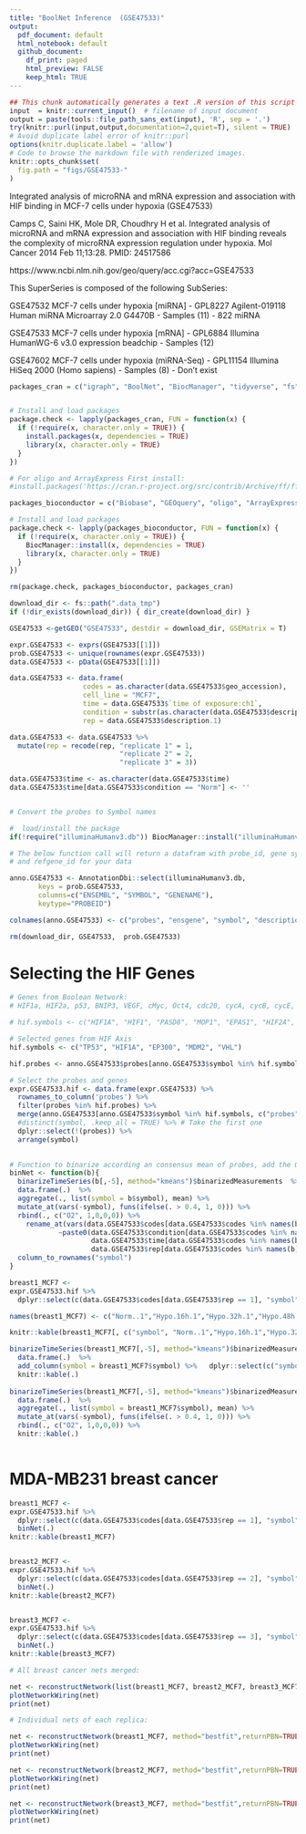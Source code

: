 ```yaml
---
title: "BoolNet Inference  (GSE47533)"
output:
  pdf_document: default
  html_notebook: default
  github_document: 
    df_print: paged
    html_preview: FALSE
    keep_html: TRUE
---
```


```r
## This chunk automatically generates a text .R version of this script when running within knitr.
input  = knitr::current_input()  # filename of input document
output = paste(tools::file_path_sans_ext(input), 'R', sep = '.')
try(knitr::purl(input,output,documentation=2,quiet=T), silent = TRUE)
# Avoid duplicate label error of knitr::purl
options(knitr.duplicate.label = 'allow')
# Code to browse the markdown file with renderized images.
knitr::opts_chunk$set(
  fig.path = "figs/GSE47533-"
)
```

Integrated analysis of microRNA and mRNA expression and association with HIF binding in MCF-7 cells under hypoxia (GSE47533)

Camps C, Saini HK, Mole DR, Choudhry H et al. Integrated analysis of microRNA and mRNA expression and association with HIF binding reveals the complexity of microRNA expression regulation under hypoxia. Mol Cancer 2014 Feb 11;13:28. PMID: 24517586

https://www.ncbi.nlm.nih.gov/geo/query/acc.cgi?acc=GSE47533

This SuperSeries is composed of the following SubSeries:

GSE47532 	MCF-7 cells under hypoxia [miRNA] - GPL8227 Agilent-019118 Human miRNA Microarray 2.0 G4470B - Samples (11) - 822 miRNA

GSE47533 	MCF-7 cells under hypoxia [mRNA] - GPL6884 Illumina HumanWG-6 v3.0 expression beadchip - Samples (12)

GSE47602 	MCF-7 cells under hypoxia (miRNA-Seq) - GPL11154 Illumina HiSeq 2000 (Homo sapiens) - Samples (8) - Don't exist


```r
packages_cran = c("igraph", "BoolNet", "BiocManager", "tidyverse", "fs", "ff")


# Install and load packages
package.check <- lapply(packages_cran, FUN = function(x) {
  if (!require(x, character.only = TRUE)) {
    install.packages(x, dependencies = TRUE)
    library(x, character.only = TRUE)
  }
})

# For oligo and ArrayExpress First install:
#install.packages('https://cran.r-project.org/src/contrib/Archive/ff/ff_2.2-14.tar.gz',repos=NULL)

packages_bioconductor = c("Biobase", "GEOquery", "oligo", "ArrayExpress", "hgu133plus2.db", "preprocessCore")

# Install and load packages
package.check <- lapply(packages_bioconductor, FUN = function(x) {
  if (!require(x, character.only = TRUE)) {
    BiocManager::install(x, dependencies = TRUE)
    library(x, character.only = TRUE)
  }
})

rm(package.check, packages_bioconductor, packages_cran)

```

```r

download_dir <- fs::path(".data_tmp")
if (!dir_exists(download_dir)) { dir_create(download_dir) }  

GSE47533 <-getGEO("GSE47533", destdir = download_dir, GSEMatrix = T)

expr.GSE47533 <- exprs(GSE47533[[1]])
prob.GSE47533 <- unique(rownames(expr.GSE47533))
data.GSE47533 <- pData(GSE47533[[1]])

data.GSE47533 <- data.frame(
                  codes = as.character(data.GSE47533$geo_accession),
                  cell_line = "MCF7",
                  time = data.GSE47533$`time of exposure:ch1`,
                  condition = substr(as.character(data.GSE47533$description), 1, 4),
                  rep = data.GSE47533$description.1)

data.GSE47533 <- data.GSE47533 %>%
  mutate(rep = recode(rep, "replicate 1" = 1,
                           "replicate 2" = 2,
                           "replicate 3" = 3)) 

data.GSE47533$time <- as.character(data.GSE47533$time)
data.GSE47533$time[data.GSE47533$condition == "Norm"] <- ''


# Convert the probes to Symbol names

#  load/install the package
if(!require("illuminaHumanv3.db")) BiocManager::install("illuminaHumanv3.db")

# The below function call will return a datafram with probe_id, gene symbol
# and ŕefgene_id for your data

anno.GSE47533 <- AnnotationDbi::select(illuminaHumanv3.db, 
       keys = prob.GSE47533, 
       columns=c("ENSEMBL", "SYMBOL", "GENENAME"), 
       keytype="PROBEID")

colnames(anno.GSE47533) <- c("probes", "ensgene", "symbol", "description")

rm(download_dir, GSE47533,  prob.GSE47533)

```


# Selecting the HIF Genes 
    
```r
# Genes from Boolean Network:    
# HIF1a, HIF2a, p53, BNIP3, VEGF, cMyc, Oct4, cdc20, cycA, cycB, cycE, cycD, p27, Rb, E2F, cdh1, mdm2, BAD, BclX

# hif.symbols <- c("HIF1A", "HIF1", "PASD8", "MOP1", "EPAS1", "HIF2A", "HLF", "PASD2", "MOP2", "VEGFA", "VPF", "MVCD1", "VEGF-A", "TP53", "P53", "MYC", "C-Myc", "POU5F1", "OCT3", "OTF3", "CDC20", "P55CDC", "CDC20A", "CCNA1", "CCNA1", "CCNA2", "CCN1", "CCNA", "CCNB1", "CCNB", "CCNB1", "CCNB2", "CCNB2", "HsT17299", "CCND1", "PRAD1", "CCND2", "MPPH3", "CCNE1", "CCNE1", "CCNE", "PCCNE1", "CCNE2", "CCNE2", "CCNE", "PCCNE1", "CDKN1B", "KIP1", "P27KIP1", "CDKN4MEN4", "RB1", "PPP1R130", "Pp110", "E2F1", "RBAP-1", "BNIP3", "NIP3", "BCL2", "MCL1", "BCL2L3", "CDH1", "CD324", "UBE2C", "BAD", "BCL2L8", "VHL", "PVHL", "VHL1", "MDM2", "HDM2", "EP300", "P300", "KAT3B")

# Selected genes from HIF Axis
hif.symbols <- c("TP53", "HIF1A", "EP300", "MDM2", "VHL")

hif.probes <- anno.GSE47533$probes[anno.GSE47533$symbol %in% hif.symbols]

# Select the probes and genes
expr.GSE47533.hif <- data.frame(expr.GSE47533) %>% 
  rownames_to_column('probes') %>% 
  filter(probes %in% hif.probes) %>% 
  merge(anno.GSE47533[anno.GSE47533$symbol %in% hif.symbols, c("probes","symbol")], by = "probes") %>% 
  #distinct(symbol, .keep_all = TRUE) %>% # Take the first one
  dplyr::select(!(probes)) %>% 
  arrange(symbol)
  

# Function to binarize according an consensus mean of probes, add the O2 state and rename columns 
binNet <- function(b){
  binarizeTimeSeries(b[,-5], method="kmeans")$binarizedMeasurements  %>% 
  data.frame(.)  %>% 
  aggregate(., list(symbol = b$symbol), mean) %>% 
  mutate_at(vars(-symbol), funs(ifelse(. > 0.4, 1, 0))) %>% 
  rbind(., c("O2", 1,0,0,0)) %>% 
    rename_at(vars(data.GSE47533$codes[data.GSE47533$codes %in% names(b)]),
            ~paste0(data.GSE47533$condition[data.GSE47533$codes %in% names(b)],".",
                    data.GSE47533$time[data.GSE47533$codes %in% names(b)],".",
                    data.GSE47533$rep[data.GSE47533$codes %in% names(b)])) %>% 
  column_to_rownames("symbol")
}


```


```r

breast1_MCF7 <- 
expr.GSE47533.hif %>% 
  dplyr::select(c(data.GSE47533$codes[data.GSE47533$rep == 1], "symbol")) %>% arrange(symbol)

names(breast1_MCF7) <- c("Norm..1","Hypo.16h.1","Hypo.32h.1","Hypo.48h.1", "symbol")

knitr::kable(breast1_MCF7[, c("symbol", "Norm..1","Hypo.16h.1","Hypo.32h.1","Hypo.48h.1")])

binarizeTimeSeries(breast1_MCF7[,-5], method="kmeans")$binarizedMeasurements  %>% 
  data.frame(.)  %>% 
  add_column(symbol = breast1_MCF7$symbol) %>%   dplyr::select(c("symbol", "Norm..1","Hypo.16h.1","Hypo.32h.1","Hypo.48h.1"))  %>% 
  knitr::kable(.)
  
binarizeTimeSeries(breast1_MCF7[,-5], method="kmeans")$binarizedMeasurements  %>% 
  data.frame(.)  %>% 
  aggregate(., list(symbol = breast1_MCF7$symbol), mean) %>% 
  mutate_at(vars(-symbol), funs(ifelse(. > 0.4, 1, 0))) %>% 
  rbind(., c("O2", 1,0,0,0)) %>% 
  knitr::kable(.)
  
```

# MDA-MB231 breast cancer

```r

breast1_MCF7 <- 
expr.GSE47533.hif %>% 
  dplyr::select(c(data.GSE47533$codes[data.GSE47533$rep == 1], "symbol"))  %>% 
  binNet(.) 
knitr::kable(breast1_MCF7)


breast2_MCF7 <- 
expr.GSE47533.hif %>% 
  dplyr::select(c(data.GSE47533$codes[data.GSE47533$rep == 2], "symbol"))  %>% 
  binNet(.) 
knitr::kable(breast2_MCF7)


breast3_MCF7 <- 
expr.GSE47533.hif %>% 
  dplyr::select(c(data.GSE47533$codes[data.GSE47533$rep == 3], "symbol"))  %>% 
  binNet(.) 
knitr::kable(breast3_MCF7)

# All breast cancer nets merged:

net <- reconstructNetwork(list(breast1_MCF7, breast2_MCF7, breast3_MCF7), method="bestfit",returnPBN=TRUE,readableFunctions=TRUE)
plotNetworkWiring(net)
print(net)

# Individual nets of each replica:

net <- reconstructNetwork(breast1_MCF7, method="bestfit",returnPBN=TRUE,readableFunctions=TRUE)
plotNetworkWiring(net)
print(net)

net <- reconstructNetwork(breast2_MCF7, method="bestfit",returnPBN=TRUE,readableFunctions=TRUE)
plotNetworkWiring(net)
print(net)

net <- reconstructNetwork(breast3_MCF7, method="bestfit",returnPBN=TRUE,readableFunctions=TRUE)
plotNetworkWiring(net)
print(net)
```


